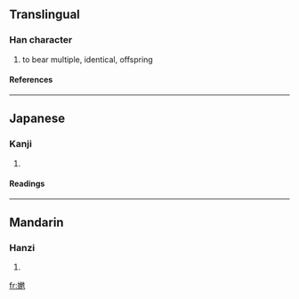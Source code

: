 ==Translingual==
===Han character===
{{Han char|rn=38|rad=女|as=12|sn=15|four=|canj=女弓山一 (VNUM)}}
# to bear multiple, identical, offspring
====References====
{{Han ref|kx=0271.351|dkj=06740|hdz=21082.070|uh=5B0E|ud=23310}}
----
==Japanese==
===Kanji===
{{ja-kanji|grade=|rs=女12}}
# {{defn|Japanese}} 
====Readings====
{{ja-readings|on=[[はん]] (han)|kun=}}
----
==Mandarin==
===Hanzi===
{{cmn-hanzi|pin=[[fàn]] ([[fan4]])|wg=fan<sup>4</sup>}}
# {{defn|Mandarin}}

[[fr:嬎]]
